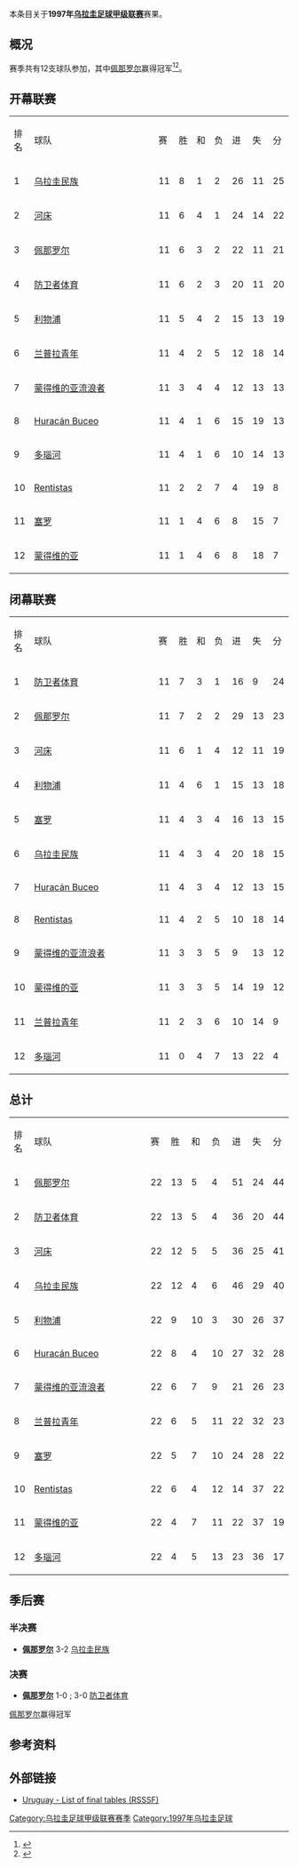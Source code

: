 本条目关于'''1997年[[乌拉圭足球甲级联赛|乌拉圭足球甲级联赛]]'''赛果。

==概况==
赛季共有12支球队参加，其中[[佩那罗尔足球俱乐部|佩那罗尔]]赢得冠军<ref>{{Cite web |url=http://www.campeoesdofutebol.com.br/uruguai.html |title=Campeoesdofutebol.com.br |accessdate=2017-08-25 |archive-date=2017-08-25 |archive-url=https://web.archive.org/web/20170825064212/http://www.campeoesdofutebol.com.br/uruguai.html |dead-url=no }}</ref><ref>{{Cite web |url=http://www.sobrefutbol.com/torneos/torneo_uruguayo.htm |title=Sobrefutbol.com |accessdate=2017-08-25 |archive-date=2017-08-25 |archive-url=https://web.archive.org/web/20170825063006/http://www.sobrefutbol.com/torneos/torneo_uruguayo.htm |dead-url=no }}</ref>。

==开幕联赛==
{| class="wikitable" style="text-align:center;"
|排名||style="width:15em"|球队||赛||胜||和||负||进||失||分
|-
|1||align="left"|[[民族足球俱乐部|乌拉圭民族]]||11||8||1||2||26||11||25
|-
|2||align="left"|[[河床竞技俱乐部_(乌拉圭)|河床]]||11||6||4||1||24||14||22
|-
|3||align="left"|[[佩那罗尔足球俱乐部|佩那罗尔]]||11||6||3||2||22||11||21
|-
|4||align="left"|[[防卫者体育|防卫者体育]]||11||6||2||3||20||11||20
|-
|5||align="left"|[[利物浦足球俱乐部_(乌拉圭)|利物浦]]||11||5||4||2||15||13||19
|-
|6||align="left"|[[兰普拉青年|兰普拉青年]]||11||4||2||5||12||18||14
|-
|7||align="left"|[[蒙得维的亚流浪者足球俱乐部|蒙得维的亚流浪者]]||11||3||4||4||12||13||13
|-
|8||align="left"|[[Huracán_Buceo|Huracán Buceo]]||11||4||1||6||15||19||13
|-
|9||align="left"|[[多瑙河足球俱乐部|多瑙河]]||11||4||1||6||10||14||13
|-
|10||align="left"|[[C.A._Rentistas|Rentistas]]||11||2||2||7||4||19||8
|-
|11||align="left"|[[塞罗竞技俱乐部|塞罗]]||11||1||4||6||8||15||7
|-
|12||align="left"|[[蒙得维的亚竞赛俱乐部|蒙得维的亚]]||11||1||4||6||8||18||7
|}

==闭幕联赛==
{| class="wikitable" style="text-align:center;"
|排名||style="width:15em"|球队||赛||胜||和||负||进||失||分
|-
|1||align="left"|[[防卫者体育|防卫者体育]]||11||7||3||1||16||9||24
|-
|2||align="left"|[[佩那罗尔足球俱乐部|佩那罗尔]]||11||7||2||2||29||13||23
|-
|3||align="left"|[[河床竞技俱乐部_(乌拉圭)|河床]]||11||6||1||4||12||11||19
|-
|4||align="left"|[[利物浦足球俱乐部_(乌拉圭)|利物浦]]||11||4||6||1||15||13||18
|-
|5||align="left"|[[塞罗竞技俱乐部|塞罗]]||11||4||3||4||16||13||15
|-
|6||align="left"|[[民族足球俱乐部|乌拉圭民族]]||11||4||3||4||20||18||15
|-
|7||align="left"|[[Huracán_Buceo|Huracán Buceo]]||11||4||3||4||12||13||15
|-
|8||align="left"|[[C.A._Rentistas|Rentistas]]||11||4||2||5||10||18||14
|-
|9||align="left"|[[蒙得维的亚流浪者足球俱乐部|蒙得维的亚流浪者]]||11||3||3||5||9||13||12
|-
|10||align="left"|[[蒙得维的亚竞赛俱乐部|蒙得维的亚]]||11||3||3||5||14||19||12
|-
|11||align="left"|[[兰普拉青年|兰普拉青年]]||11||2||3||6||10||14||9
|-
|12||align="left"|[[多瑙河足球俱乐部|多瑙河]]||11||0||4||7||13||22||4
|}

==总计==
{| class="wikitable" style="text-align:center;"
|排名||style="width:15em"|球队||赛||胜||和||负||进||失||分
|-
|1||align="left"|[[佩那罗尔足球俱乐部|佩那罗尔]]||22||13||5||4||51||24||44
|-
|2||align="left"|[[防卫者体育|防卫者体育]]||22||13||5||4||36||20||44
|-
|3||align="left"|[[河床竞技俱乐部_(乌拉圭)|河床]]||22||12||5||5||36||25||41
|-
|4||align="left"|[[民族足球俱乐部|乌拉圭民族]]||22||12||4||6||46||29||40
|-
|5||align="left"|[[利物浦足球俱乐部_(乌拉圭)|利物浦]]||22||9||10||3||30||26||37
|-
|6||align="left"|[[Huracán_Buceo|Huracán Buceo]]||22||8||4||10||27||32||28
|-
|7||align="left"|[[蒙得维的亚流浪者足球俱乐部|蒙得维的亚流浪者]]||22||6||7||9||21||26||23
|-
|8||align="left"|[[兰普拉青年|兰普拉青年]]||22||6||5||11||22||32||23
|-
|9||align="left"|[[塞罗竞技俱乐部|塞罗]]||22||5||7||10||24||28||22
|-
|10||align="left"|[[C.A._Rentistas|Rentistas]]||22||6||4||12||14||37||22
|-
|11||align="left"|[[蒙得维的亚竞赛俱乐部|蒙得维的亚]]||22||4||7||11||22||37||19
|-
|12||align="left"|[[多瑙河足球俱乐部|多瑙河]]||22||4||5||13||23||36||17
|}

==季后赛==

===半决赛===
*'''[[佩那罗尔足球俱乐部|佩那罗尔]]''' 3-2 [[民族足球俱乐部|乌拉圭民族]]

===决赛===
*'''[[佩那罗尔足球俱乐部|佩那罗尔]]''' 1-0 ; 3-0 [[防卫者体育|防卫者体育]]
[[佩那罗尔足球俱乐部|佩那罗尔]]赢得冠军

==参考资料==
{{reflist}}

==外部链接==
*[http://www.rsssf.com/tablesu/uruhist.html Uruguay - List of final tables (RSSSF)]{{Wayback|url=http://www.rsssf.com/tablesu/uruhist.html |date=20100102114932 }}

{{Primera_División_Uruguaya_seasons}}

[[Category:乌拉圭足球甲级联赛赛季|Category:乌拉圭足球甲级联赛赛季]]
[[Category:1997年乌拉圭足球|Category:1997年乌拉圭足球]]